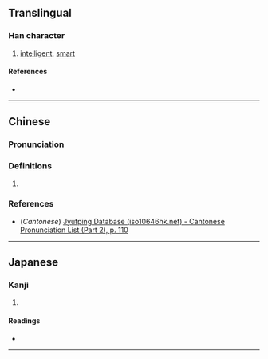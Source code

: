 {{character info}}
==Translingual==

===Han character===
{{Han char|rn=61|rad=心|as=13|sn=16|four=90027|canj=POGS|ids=⿰忄雋}}

# [[intelligent]], [[smart]]

====References====
* {{Han ref|kx=0406.050|dkj=11338|dj=0747.040|hdz=42355.040|uh=61CF|ud=25039}}

----

==Chinese==
{{zh-forms}}

===Pronunciation===
{{zh-pron
|m=jùn
|c=zeon3
|mc=y
|oc=y
}}

===Definitions===
{{zh-hanzi}}

# {{rfdef|zh|sort=心13}}

===References===
* (''Cantonese'') [http://www.iso10646hk.net/jp/document/download.jsp Jyutping Database (iso10646hk.net) - Cantonese Pronunciation List (Part 2), p. 110]

----

==Japanese==

===Kanji===
{{ja-kanji|grade=|rs=心13}}

# {{rfdef|ja|sort=心13}}

====Readings====
* {{ja-readings|on=[[しゅん]] (shun)|kun=[[さとい]] (satoi)}}

----